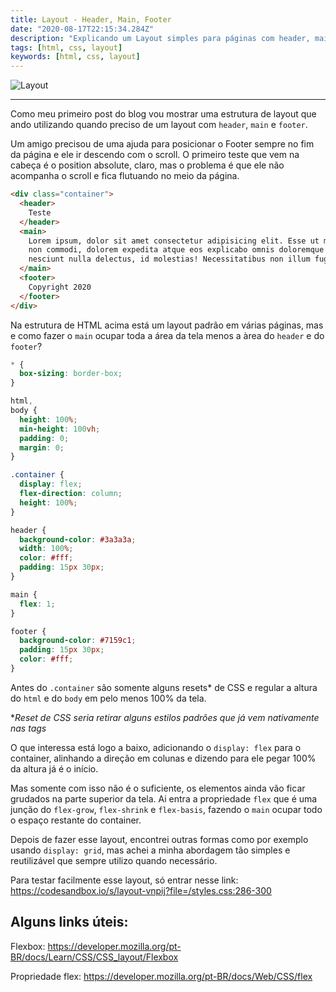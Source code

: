 ```yaml
---
title: Layout - Header, Main, Footer
date: "2020-08-17T22:15:34.284Z"
description: "Explicando um Layout simples para páginas com header, main e footer"
tags: [html, css, layout]
keywords: [html, css, layout]
---
```


![Layout](banner.png)

---

Como meu primeiro post do blog vou mostrar uma estrutura de layout que ando utilizando quando preciso de um layout com `header`, `main` e `footer`.

Um amigo precisou de uma ajuda para posicionar o Footer sempre no fim da página e ele ir descendo com o scroll. O primeiro teste que vem na cabeça é o position absolute, claro, mas o problema é que ele não acompanha o scroll e fica flutuando no meio da página.

```html
<div class="container">
  <header>
    Teste
  </header>
  <main>
    Lorem ipsum, dolor sit amet consectetur adipisicing elit. Esse ut modi
    non commodi, dolorem expedita atque eos explicabo omnis doloremque illo,
    nesciunt nulla delectus, id molestias! Necessitatibus non illum fugiat.
  </main>
  <footer>
    Copyright 2020
  </footer>
</div>
```

Na estrutura de HTML acima está um layout padrão em várias páginas, mas e como fazer o `main` ocupar toda a área da tela menos a àrea do `header` e do `footer`?

```css
* {
  box-sizing: border-box;
}

html,
body {
  height: 100%;
  min-height: 100vh;
  padding: 0;
  margin: 0;
}

.container {
  display: flex;
  flex-direction: column;
  height: 100%;
}

header {
  background-color: #3a3a3a;
  width: 100%;
  color: #fff;
  padding: 15px 30px;
}

main {
  flex: 1;
}

footer {
  background-color: #7159c1;
  padding: 15px 30px;
  color: #fff;
}
```

Antes do `.container` são somente alguns resets* de CSS e regular a altura do `html` e do `body` em pelo menos 100% da tela.

\**Reset de CSS seria retirar alguns estilos padrões que já vem nativamente nas tags*

O que interessa está logo a baixo, adicionando o `display: flex` para o container, alinhando a direção em colunas e dizendo para ele pegar 100% da altura já é o início.

Mas somente com isso não é o suficiente, os elementos ainda vão ficar grudados na parte superior da tela. Ai entra a propriedade `flex` que é uma junção do `flex-grow`, `flex-shrink` e `flex-basis`, fazendo o `main` ocupar todo o espaço restante do container.

Depois de fazer esse layout, encontrei outras formas como por exemplo usando `display: grid`, mas achei a minha abordagem tão simples e reutilizável que sempre utilizo quando necessário.

Para testar facilmente esse layout, só entrar nesse link: https://codesandbox.io/s/layout-vnpij?file=/styles.css:286-300

## Alguns links úteis:

Flexbox: https://developer.mozilla.org/pt-BR/docs/Learn/CSS/CSS_layout/Flexbox

Propriedade flex: https://developer.mozilla.org/pt-BR/docs/Web/CSS/flex